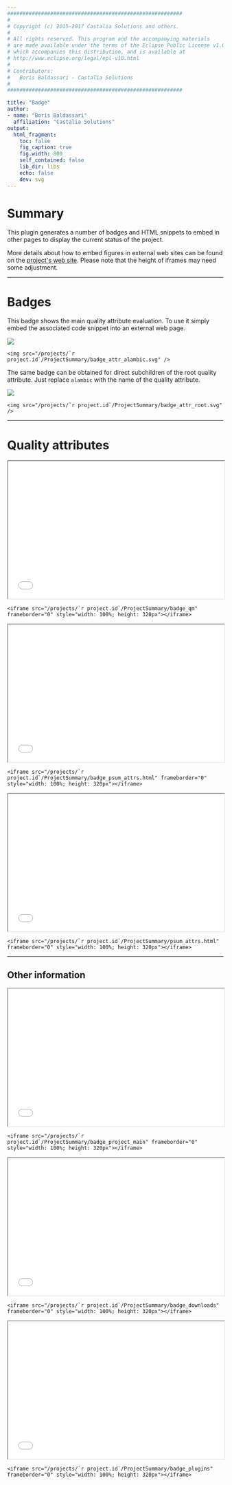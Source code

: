 ```yaml
---
#########################################################
#
# Copyright (c) 2015-2017 Castalia Solutions and others.
#
# All rights reserved. This program and the accompanying materials
# are made available under the terms of the Eclipse Public License v1.0
# which accompanies this distribution, and is available at
# http://www.eclipse.org/legal/epl-v10.html
#
# Contributors:
#   Boris Baldassari - Castalia Solutions
#
#########################################################

title: "Badge"
author:
- name: "Boris Baldassari"
  affiliation: "Castalia Solutions"
output:
  html_fragment:
    toc: false
    fig_caption: true
    fig.width: 800
    self_contained: false
    lib_dir: libs
    echo: false
    dev: svg
---
```


# Summary

This plugin generates a number of badges and HTML snippets to embed in other pages to display the current status of the project.

More details about how to embed figures in external web sites can be found on the [project&#39;s web site](http://alambic.io/Documentation/Basics/Exports.html). Please note that the height of iframes may need some adjustment.

-----

# Badges

<div class="row"><div class="col-md-6">

This badge shows the main quality attribute evaluation. To use it simply embed the associated code snippet into an external web page.

<img src="/projects/`r project.id`/ProjectSummary/badge_attr_alambic.svg" />

    <img src="/projects/`r project.id`/ProjectSummary/badge_attr_alambic.svg" />

</div><div class="col-md-6">

The same badge can be obtained for direct subchildren of the root quality attribute. Just replace `alambic` with the name of the quality attribute.

<img src="/projects/`r project.id`/ProjectSummary/badge_attr_root.svg" />

    <img src="/projects/`r project.id`/ProjectSummary/badge_attr_root.svg" />

</div></div>

-----

# Quality attributes

<div class="row"><div class="col-md-4">

<iframe src="/projects/`r project.id`/ProjectSummary/badge_qm" frameborder="1" style="width: 100%; height: 320px" scrolling="no"></iframe>

    <iframe src="/projects/`r project.id`/ProjectSummary/badge_qm" frameborder="0" style="width: 100%; height: 320px"></iframe>

</div><div class="col-md-4">
<iframe src="/projects/`r project.id`/ProjectSummary/badge_psum_attrs.html" frameborder="1" style="width: 100%; height: 320px" scrolling="no"></iframe>

    <iframe src="/projects/`r project.id`/ProjectSummary/badge_psum_attrs.html" frameborder="0" style="width: 100%; height: 320px"></iframe>

</div><div class="col-md-4">

<iframe src="/projects/`r project.id`/ProjectSummary/psum_attrs.html" frameborder="1" style="width: 100%; height: 320px" scrolling="no"></iframe>

    <iframe src="/projects/`r project.id`/ProjectSummary/psum_attrs.html" frameborder="0" style="width: 100%; height: 320px"></iframe>

</div>
</div>

-----

## Other information

<div class="row">
<div class="col-md-4">

<iframe src="/projects/`r project.id`/ProjectSummary/badge_project_main" frameborder="1" style="width: 100%; height: 320px" scrolling="no"></iframe>

    <iframe src="/projects/`r project.id`/ProjectSummary/badge_project_main" frameborder="0" style="width: 100%; height: 320px"></iframe>

</div><div class="col-md-4">

<iframe src="/projects/`r project.id`/ProjectSummary/badge_downloads" frameborder="1" style="width: 100%; height: 320px" scrolling="no"></iframe>

    <iframe src="/projects/`r project.id`/ProjectSummary/badge_downloads" frameborder="0" style="width: 100%; height: 320px"></iframe>

</div><div class="col-md-4">

<iframe src="/projects/`r project.id`/ProjectSummary/badge_plugins" frameborder="1" style="width: 100%; height: 320px" scrolling="no"></iframe>

    <iframe src="/projects/`r project.id`/ProjectSummary/badge_plugins" frameborder="0" style="width: 100%; height: 320px"></iframe>


</div></div>





